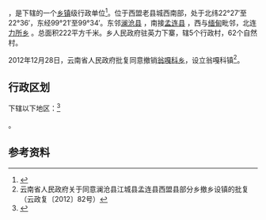 {{中国乡级行政区|53/08/29/201/000}}

'''{{PAGENAMEBASE}}'''，是{{PRC admin/fullname|53/08/29/201/000|3}}下辖的一个[[乡镇|乡镇]]级行政单位<ref>{{PRC admin/ref sgc|{{PRC admin/parent|53/08/29/201/000}}}}</ref>。位于西盟老县城西南部，处于北纬22°27′至22°36′，东经99°21′至99°34′。东邻[[澜沧县|澜沧县]] ，南接[[孟连县|孟连县]] ，西与[[缅甸|缅甸]]毗邻，北连[[力所乡|力所乡]] 。总面积222平方千米。乡人民政府驻英力下寨，辖5个行政村，62个自然村。

2012年12月28日，云南省人民政府批复同意撤销[[翁嘎科乡|翁嘎科乡]]，设立翁嘎科镇<ref>云南省人民政府关于同意澜沧县江城县孟连县西盟县部分乡撤乡设镇的批复（云政复〔2012〕82号）</ref>。

== 行政区划 ==

{{PAGENAMEBASE}}下辖以下地区：<ref>{{PRC admin/ref sgc|53/08/29/201/000}}</ref>

{{PRC admin/children|53/08/29/201/000}}。

== 参考资料 ==

{{reflist}}

{{行政区划小作品}}
{{PRC admin/navcat|53/08/29/201/000}}